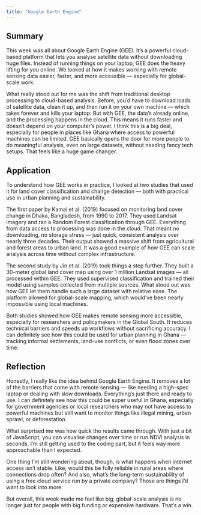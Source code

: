 ```yaml
---
title: "Google Earth Engine"
---
```


## Summary
This week was all about Google Earth Engine (GEE). It’s a powerful cloud-based platform that lets you analyse satellite data without downloading huge files. Instead of running things on your laptop, GEE does the heavy lifting for you online. We looked at how it makes working with remote sensing data easier, faster, and more accessible — especially for global-scale work.


What really stood out for me was the shift from traditional desktop processing to cloud-based analysis. Before, you'd have to download loads of satellite data, clean it up, and then run it on your own machine — which takes forever and kills your laptop. But with GEE, the data’s already online, and the processing happens in the cloud. This means it runs faster and doesn’t depend on your computer’s power. I think this is a big deal, especially for people in places like Ghana where access to powerful machines can be limited. GEE basically opens the door for more people to do meaningful analysis, even on large datasets, without needing fancy tech setups. That feels like a huge game changer.


## Application


To understand how GEE works in practice, I looked at two studies that used it for land cover classification and change detection — both with practical use in urban planning and sustainability.

The first paper by Kamal et al. (2019) focused on monitoring land cover change in Dhaka, Bangladesh, from 1990 to 2017. They used Landsat imagery and ran a Random Forest classification through GEE. Everything from data access to processing was done in the cloud. That meant no downloading, no storage stress — just quick, consistent analysis over nearly three decades. Their output showed a massive shift from agricultural and forest areas to urban land. It was a good example of how GEE can scale analysis across time without complex infrastructure.

The second study by Jin et al. (2019) took things a step further. They built a 30-meter global land cover map using over 1 million Landsat images — all processed within GEE. They used supervised classification and trained their model using samples collected from multiple sources. What stood out was how GEE let them handle such a large dataset with relative ease. The platform allowed for global-scale mapping, which would’ve been nearly impossible using local machines.

Both studies showed how GEE makes remote sensing more accessible, especially for researchers and policymakers in the Global South. It reduces technical barriers and speeds up workflows without sacrificing accuracy. I can definitely see how this could be used for urban planning in Ghana — tracking informal settlements, land-use conflicts, or even flood zones over time.





## Reflection

Honestly, I really like the idea behind Google Earth Engine. It removes a lot of the barriers that come with remote sensing — like needing a high-spec laptop or dealing with slow downloads. Everything’s just there and ready to use. I can definitely see how this could be super useful in Ghana, especially for government agencies or local researchers who may not have access to powerful machines but still want to monitor things like illegal mining, urban sprawl, or deforestation.

What surprised me was how quick the results came through. With just a bit of JavaScript, you can visualise changes over time or run NDVI analysis in seconds. I’m still getting used to the coding part, but it feels way more approachable than I expected.

One thing I’m still wondering about, though, is what happens when internet access isn’t stable. Like, would this be fully reliable in rural areas where connections drop often? And also, what’s the long-term sustainability of using a free cloud service run by a private company? Those are things I’d want to look into more.

But overall, this week made me feel like big, global-scale analysis is no longer just for people with big funding or expensive hardware. That’s a win.













